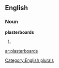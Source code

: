 
==English==

===Noun===
'''plasterboards'''

# {{plural of|[[plasterboard]]}}

[[Category:English plurals]]

[[ar:plasterboards]]